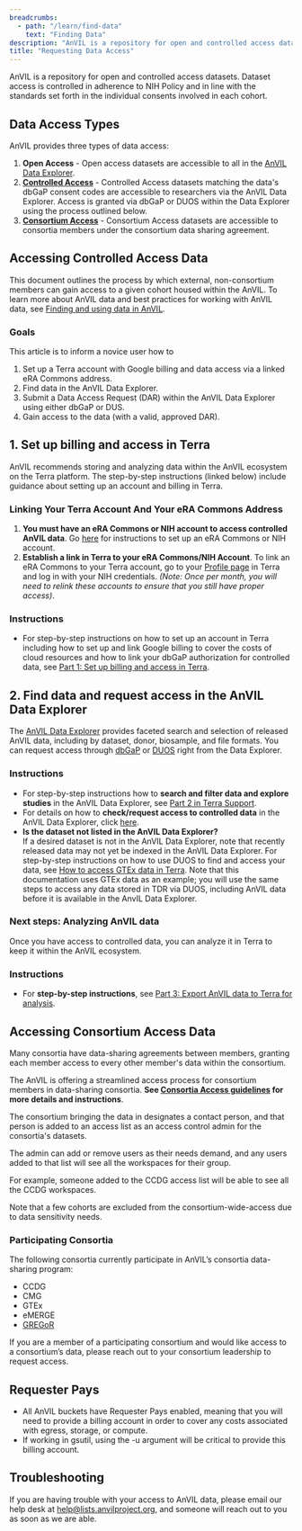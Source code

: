 ```yaml
---
breadcrumbs:
  - path: "/learn/find-data"
    text: "Finding Data"
description: "AnVIL is a repository for open and controlled access datasets. Dataset access is controlled in adherence to NIH Policy and in line with the standards set forth in the individual consents involved in each cohort."
title: "Requesting Data Access"
---
```


<Alert icon={false} severity="info">
  AnVIL is a repository for open and controlled access datasets. Dataset access
  is controlled in adherence to NIH Policy and in line with the standards set
  forth in the individual consents involved in each cohort.
</Alert>

## Data Access Types

AnVIL provides three types of data access:

1. **Open Access** - Open access datasets are accessible to all in the [AnVIL Data Explorer](https://explore.anvilproject.org/guides).
1. **[Controlled Access](/learn/find-data/requesting-data-access#accessing-controlled-access-data)** - Controlled Access datasets matching the data's dbGaP consent codes are accessible to researchers  via the AnVIL Data Explorer. Access is granted via dbGaP or DUOS within the Data Explorer using the process outlined below.
1. **[Consortium Access](/learn/find-data/requesting-data-access#accessing-consortium-access-data)** - Consortium Access datasets are accessible to consortia
   members under the consortium data sharing agreement.

## Accessing Controlled Access Data

This document outlines the process by which external, non-consortium members can gain access to a given cohort housed within the AnVIL. To learn more about AnVIL data and best practices for working with AnVIL data, see [Finding and using data in AnVIL](https://support.terra.bio/hc/en-us/articles/34594440468635-Finding-and-using-AnVIL-data). 


### Goals
This article is to inform a novice user how to 

1. Set up a Terra account with Google billing and data access via a linked eRA Commons address.    
2. Find data in the AnVIL Data Explorer.     
3. Submit a Data Access Request (DAR) within the AnVIL Data Explorer using either dbGaP or DUS.
4. Gain access to the data (with a valid, approved DAR).     

## 1. Set up billing and access in Terra

AnVIL recommends storing and analyzing data within the AnVIL ecosystem on the Terra platform. The step-by-step instructions (linked below) include guidance about setting up an account and billing in Terra.

### Linking Your Terra Account And Your eRA Commons Address

1. **You must have an eRA Commons or NIH account to access controlled AnVIL data**. Go [here](https://wiki.nci.nih.gov/display/TCGA/Application+Process) for
   instructions to set up an eRA Commons or NIH account.
1. **Establish a link in Terra to your eRA Commons/NIH Account**. To link an eRA Commons to your Terra account, go to
   your [Profile page](https://anvil.terra.bio/#profile) in Terra and log in with your NIH credentials. _(Note: Once per
   month, you will need to relink these accounts to ensure that you still have proper access)_.      

### Instructions    

- For step-by-step instructions on how to set up an account in Terra including how to set up and link Google billing to cover the costs of cloud resources and how to link your dbGaP authorization for controlled data, see [Part 1: Set up billing and access in Terra](https://support.terra.bio/hc/en-us/articles/34595554957723-Part-1-Set-up-billing-and-data-access-in-Terra). 

## 2. Find data and request access in the AnVIL Data Explorer

The [AnVIL Data Explorer](https://explore.anvilproject.org/datasets) provides faceted search and selection of released AnVIL data, including by dataset, donor, biosample, and file formats. You can request access through [dbGaP](https://support.terra.bio/hc/en-us/articles/34596321862427-Part-2-Search-and-select-data-in-AnVIL-Data-Explorer#h_01JNH1JK575KK82W997MXZT2WH) or [DUOS](https://support.terra.bio/hc/en-us/articles/34596321862427-Part-2-Search-and-select-data-in-AnVIL-Data-Explorer#h_01JNH68WKCFZVYYAQPND1M38B3) right from the Data Explorer.    

### Instructions    

- For step-by-step instructions how to **search and filter data and explore studies** in the AnVIL Data Explorer, see [Part 2 in Terra Support](https://support.terra.bio/hc/en-us/articles/34596321862427-Part-2-Search-and-select-data-in-AnVIL-Data-Explorer#h_01JNH0C1NJWMVCH66ESM444RFN).      
- For details on how to **check/request access to controlled data** in the AnVIL Data Explorer, click [here](https://support.terra.bio/hc/en-us/articles/34596321862427-Part-2-Search-and-select-data-in-AnVIL-Data-Explorer#h_01JNH1JK575KK82W997MXZT2WH).    
- **Is the dataset not listed in the AnVIL Data Explorer?**      
If a desired dataset is not in the AnVIL Data Explorer, note that recently released data may not yet be indexed in the AnVIL Data Explorer. For step-by-step instructions on how to use DUOS to find and access your data, see [How to access GTEx data in Terra](https://support.terra.bio/hc/en-us/articles/30873545719451). Note that this documentation uses GTEx data as an example; you will use the same steps to access any data stored in TDR via DUOS, including AnVIL data before it is available in the AnvIL Data Explorer.

### Next steps: Analyzing AnVIL data  

Once you have access to controlled data, you can analyze it in Terra to keep it within the AnVIL ecosystem.     

### Instructions    

- For **step-by-step instructions**, see [Part 3: Export AnVIL data to Terra for analysis](https://support.terra.bio/hc/en-us/articles/34607573660827-Part-3-Export-AnVIL-data-to-Terra-for-analysis). 

## Accessing Consortium Access Data

Many consortia have data-sharing agreements between members, granting each member access to every other member's data
within the consortium.

The AnVIL is offering a streamlined access process for consortium members in data-sharing consortia. **See [Consortia Access guidelines](https://anvilproject.org/learn/data-submitters/resources/consortium-data-access-guidelines) for more details and instructions**. 

The consortium bringing the data in designates a contact person, and that person is added to an access list as an access
control admin for the consortia's datasets.

The admin can add or remove users as their needs demand, and any users added to that list will see all the workspaces
for their group.

For example, someone added to the CCDG access list will be able to see all the CCDG workspaces.

<Alert severity="warning">
  Note that a few cohorts are excluded from the consortium-wide-access due to
  data sensitivity needs.
</Alert>

### Participating Consortia

The following consortia currently participate in AnVIL’s consortia data-sharing program:

- CCDG
- CMG
- GTEx
- eMERGE
- [GREGoR](https://https://gregorconsortium.org/)

If you are a member of a participating consortium and would like access to a consortium’s data, please reach out to your
consortium leadership to request access.

## Requester Pays

- All AnVIL buckets have Requester Pays enabled, meaning that you will need to provide a billing account in order to
  cover any costs associated with egress, storage, or compute.
- If working in gsutil, using the -u argument will be critical to provide this billing account.

## Troubleshooting

If you are having trouble with your access to AnVIL data, please email our help desk
at [help@lists.anvilproject.org]({anvilHelp}), and someone will reach out to you as soon as we are
able.
